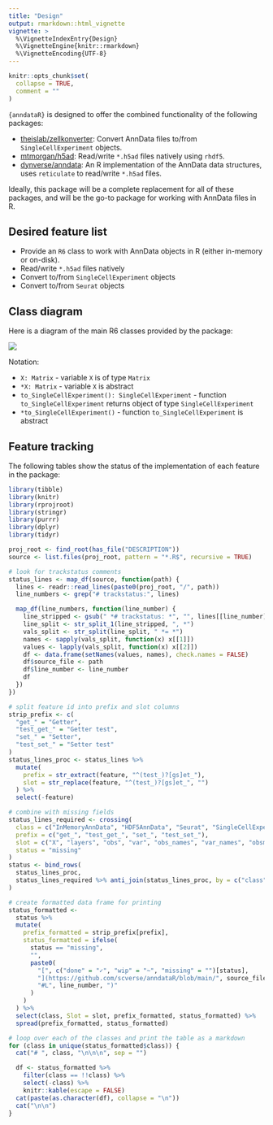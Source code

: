 ```yaml
---
title: "Design"
output: rmarkdown::html_vignette
vignette: >
  %\VignetteIndexEntry{Design}
  %\VignetteEngine{knitr::rmarkdown}
  %\VignetteEncoding{UTF-8}
---
```



```r
knitr::opts_chunk$set(
  collapse = TRUE,
  comment = ""
)
```


`{anndataR}` is designed to offer the combined functionality of the following packages:

* [theislab/zellkonverter](https://github.com/theislab/zellkonverter): Convert AnnData files to/from `SingleCellExperiment` objects.
* [mtmorgan/h5ad](https://github.com/mtmorgan/h5ad/): Read/write `*.h5ad` files natively using `rhdf5`.
* [dynverse/anndata](https://github.com/dynverse/anndata): An R implementation of the AnnData data structures, uses `reticulate` to read/write `*.h5ad` files.

Ideally, this package will be a complete replacement for all of these packages, and will be the go-to package for working with AnnData files in R.

## Desired feature list

* Provide an `R6` class to work with AnnData objects in R (either in-memory or on-disk).
* Read/write `*.h5ad` files natively
* Convert to/from `SingleCellExperiment` objects
* Convert to/from `Seurat` objects

## Class diagram

Here is a diagram of the main R6 classes provided by the package:

![](diagrams/class_diagram.svg)

Notation:

  - `X: Matrix` - variable `X` is of type `Matrix`
  - `*X: Matrix` - variable `X` is abstract
  - `to_SingleCellExperiment(): SingleCellExperiment` - function `to_SingleCellExperiment` returns object of type `SingleCellExperiment`
  - `*to_SingleCellExperiment()` - function `to_SingleCellExperiment` is abstract


## Feature tracking

The following tables show the status of the implementation of each feature in the package:

```r
library(tibble)
library(knitr)
library(rprojroot)
library(stringr)
library(purrr)
library(dplyr)
library(tidyr)

proj_root <- find_root(has_file("DESCRIPTION"))
source <- list.files(proj_root, pattern = "*.R$", recursive = TRUE)

# look for trackstatus comments
status_lines <- map_df(source, function(path) {
  lines <- readr::read_lines(paste0(proj_root, "/", path))
  line_numbers <- grep("# trackstatus:", lines)

  map_df(line_numbers, function(line_number) {
    line_stripped <- gsub(" *# trackstatus: *", "", lines[[line_number]])
    line_split <- str_split_1(line_stripped, ", *")
    vals_split <- str_split(line_split, " *= *")
    names <- sapply(vals_split, function(x) x[[1]])
    values <- lapply(vals_split, function(x) x[[2]])
    df <- data.frame(setNames(values, names), check.names = FALSE)
    df$source_file <- path
    df$line_number <- line_number
    df
  })
})

# split feature id into prefix and slot columns
strip_prefix <- c(
  "get_" = "Getter",
  "test_get_" = "Getter test",
  "set_" = "Setter",
  "test_set_" = "Setter test"
)
status_lines_proc <- status_lines %>%
  mutate(
    prefix = str_extract(feature, "^(test_)?[gs]et_"),
    slot = str_replace(feature, "^(test_)?[gs]et_", "")
  ) %>%
  select(-feature)

# combine with missing fields
status_lines_required <- crossing(
  class = c("InMemoryAnnData", "HDF5AnnData", "Seurat", "SingleCellExperiment"),
  prefix = c("get_", "test_get_", "set_", "test_set_"),
  slot = c("X", "layers", "obs", "var", "obs_names", "var_names", "obsm", "varm", "obsp", "varp", "uns"),
  status = "missing"
)
status <- bind_rows(
  status_lines_proc,
  status_lines_required %>% anti_join(status_lines_proc, by = c("class", "prefix", "slot"))
)

# create formatted data frame for printing
status_formatted <-
  status %>%
  mutate(
    prefix_formatted = strip_prefix[prefix],
    status_formatted = ifelse(
      status == "missing",
      "",
      paste0(
        "[", c("done" = "✓", "wip" = "~", "missing" = "")[status],
        "](https://github.com/scverse/anndataR/blob/main/", source_file,
        "#L", line_number, ")"
      )
    )
  ) %>%
  select(class, Slot = slot, prefix_formatted, status_formatted) %>%
  spread(prefix_formatted, status_formatted)
```

```r
# loop over each of the classes and print the table as a markdown
for (class in unique(status_formatted$class)) {
  cat("# ", class, "\n\n\n", sep = "")

  df <- status_formatted %>%
    filter(class == !!class) %>%
    select(-class) %>%
    knitr::kable(escape = FALSE)
  cat(paste(as.character(df), collapse = "\n"))
  cat("\n\n")
}
```
